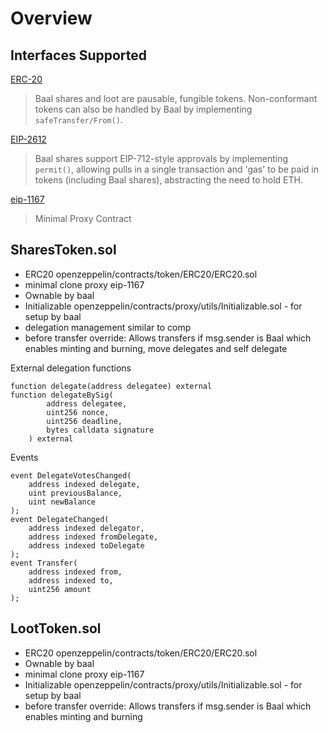 # Overview

## Interfaces Supported

[ERC-20](https://eips.ethereum.org/EIPS/eip-20)

> Baal shares and loot are pausable, fungible tokens. Non-conformant tokens can also be handled by Baal by implementing `safeTransfer/From()`.

[EIP-2612](https://eips.ethereum.org/EIPS/eip-2612)

> Baal shares support EIP-712-style approvals by implementing `permit()`, allowing pulls in a single transaction and 'gas' to be paid in tokens (including Baal shares), abstracting the need to hold ETH.

[eip-1167](https://eips.ethereum.org/EIPS/eip-1167)

> Minimal Proxy Contract

## SharesToken.sol

- ERC20 openzeppelin/contracts/token/ERC20/ERC20.sol
- minimal clone proxy eip-1167
- Ownable by baal
- Initializable openzeppelin/contracts/proxy/utils/Initializable.sol - for setup by baal
- delegation management similar to comp
- before transfer override: Allows transfers if msg.sender is Baal which enables minting and burning, move delegates and self delegate


External delegation functions

```
function delegate(address delegatee) external
function delegateBySig(
        address delegatee,
        uint256 nonce,
        uint256 deadline,
        bytes calldata signature
    ) external 

```

Events

```
event DelegateVotesChanged(
    address indexed delegate, 
    uint previousBalance, 
    uint newBalance
);
event DelegateChanged(
    address indexed delegator, 
    address indexed fromDelegate, 
    address indexed toDelegate
);
event Transfer(
    address indexed from, 
    address indexed to, 
    uint256 amount
);

```

## LootToken.sol

- ERC20 openzeppelin/contracts/token/ERC20/ERC20.sol
- Ownable by baal
- minimal clone proxy eip-1167
- Initializable openzeppelin/contracts/proxy/utils/Initializable.sol - for setup by baal
- before transfer override: Allows transfers if msg.sender is Baal which enables minting and burning